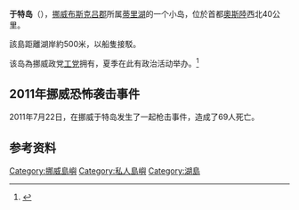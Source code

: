 {{noteTA
|T=zh-cn:于特岛; zh-tw:烏托亞島;
|1=zh-cn:于特岛; zh-tw:烏托亞島;
}}
{{Infobox islands
| locator map = 
{{Location map | Norway
| lat = 60.023482 
| long = 10.247927
| label = 于特岛
| alt = Utøya island
}}
| map_custom   = yes
| location = [[蒂里湖|蒂里湖]]
| area = 0.12平方公里
| country = {{NOR}}
| land region = [[布斯克吕郡|布斯克吕郡]]
| coordinates = {{coord|60|01|25|N|010|14|53|E|region:NO_type:isle_source:GNS-enwiki|display=inline,title}}
}}
'''于特岛'''（{{lang-no|Utøya}}），[[挪威|挪威]][[布斯克吕郡|布斯克吕郡]]所属[[蒂里湖|蒂里湖]]的一个小岛，位於首都[[奧斯陸|奧斯陸]]西北40公里。

該島距離湖岸約500米，以船隻接駁。

该岛為挪威政党[[挪威工党|工党]]{{le|挪威工党青年团|Workers' Youth League (Norway)|青年团}}拥有，夏季在此有政治活动举办。<ref>{{cite web |url=http://www.auf.no/english/286-utoya-2010-aufs-summer-camp- |title=''Utøya 2010 - AUFs summer camp'' (Arbeidernes Ungdomsfylking |publisher=Auf.no |date= |accessdate=2011-07-23 |deadurl=yes |archiveurl=https://web.archive.org/web/20110904165132/http://www.auf.no/english/286-utoya-2010-aufs-summer-camp- |archivedate=2011-09-04 }}</ref>

==2011年挪威恐怖袭击事件==
{{main|2011年挪威连环恐怖袭击}}
2011年7月22日，在挪威于特岛发生了一起枪击事件，造成了69人死亡。

==参考资料==
<references/>

{{norway-geo-stub}}
{{normdaten}}
{{DEFAULTSORT:Utøya}}
[[Category:挪威島嶼|Category:挪威島嶼]]
[[Category:私人島嶼|Category:私人島嶼]]
[[Category:湖島|Category:湖島]]